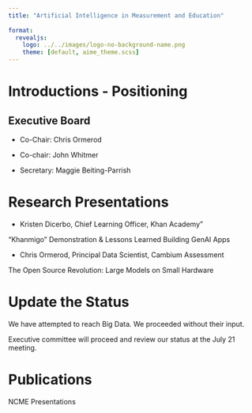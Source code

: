 ```yaml
---
title: "Artificial Intelligence in Measurement and Education"
 
format: 
  revealjs:
    logo: ../../images/logo-no-background-name.png
    theme: [default, aime_theme.scss]
---
```


# Introductions - Positioning

## Executive Board

-   Co-Chair: Chris Ormerod

-   Co-chair: John Whitmer

-   Secretary: Maggie Beiting-Parrish

# Research Presentations

- Kristen Dicerbo, Chief Learning Officer, Khan Academy"

"Khanmigo" Demonstration & Lessons Learned Building GenAI Apps

- Chris Ormerod, Principal Data Scientist, Cambium Assessment

The Open Source Revolution: Large Models on Small Hardware

# Update the Status

We have attempted to reach Big Data. We proceeded without their input.

Executive committee will proceed and review our status at the July 21 meeting.

# Publications

NCME Presentations
